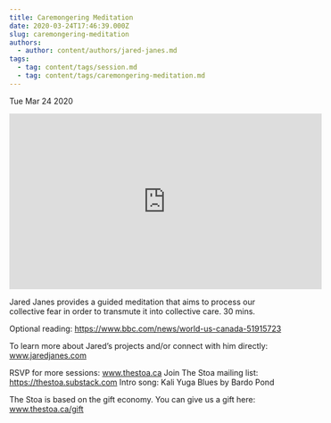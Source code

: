 ```yaml
---
title: Caremongering Meditation
date: 2020-03-24T17:46:39.000Z
slug: caremongering-meditation
authors:
  - author: content/authors/jared-janes.md
tags:
  - tag: content/tags/session.md
  - tag: content/tags/caremongering-meditation.md
---
```






Tue Mar 24 2020

<iframe width="560" height="315" src="https://www.youtube.com/embed/IUcmQOfu2fc" title="Caremongering Meditation w/ Jared Janes" frameborder="0" allow="accelerometer; autoplay; clipboard-write; encrypted-media; gyroscope; picture-in-picture" allowfullscreen ></iframe>

Jared Janes provides a guided meditation that aims to process our collective fear in order to transmute it into collective care. 30 mins. 

Optional reading: https://www.bbc.com/news/world-us-canada-51915723

To learn more about Jared’s projects and/or connect with him directly: www.jaredjanes.com

RSVP for more sessions: www.thestoa.ca
Join The Stoa mailing list: https://thestoa.substack.com
Intro song: Kali Yuga Blues by Bardo Pond

The Stoa is based on the gift economy. You can give us a gift here: www.thestoa.ca/gift



